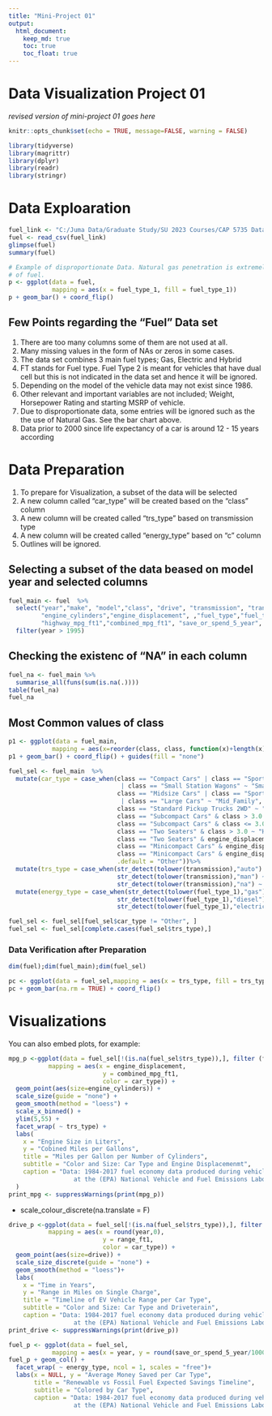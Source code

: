 ```yaml
---
title: "Mini-Project 01"
output: 
  html_document:
    keep_md: true
    toc: true
    toc_float: true
---
```


# Data Visualization Project 01

_revised version of mini-project 01 goes here_


```r
knitr::opts_chunk$set(echo = TRUE, message=FALSE, warning = FALSE)
```


```r
library(tidyverse)
library(magrittr)
library(dplyr)
library(readr)
library(stringr)
```

# Data Exploaration

```r
fuel_link <- "C:/Juma Data/Graduate Study/SU 2023 Courses/CAP 5735 Data Visualization/Projects/CAP 5735 Mini Project/Data/fuel.csv"
fuel <- read_csv(fuel_link)
glimpse(fuel)
summary(fuel)
```


```r
# Example of disproportionate Data. Natural gas penetration is extremely low compared to other sources
# of fuel.
p <- ggplot(data = fuel,
            mapping = aes(x = fuel_type_1, fill = fuel_type_1))
p + geom_bar() + coord_flip()


```



## Few Points regarding the "Fuel" Data set
1. There are too many columns some of them are not used at all.
2. Many missing values in the form of NAs or zeros in some cases.
3. The data set combines 3 main fuel types; Gas, Electric and Hybrid
4. FT stands for Fuel type. Fuel Type 2 is meant for vehicles that have dual cell but this is not
   indicated in the data set and hence it will be ignored.
5. Depending on the model of the vehicle data may not exist since 1986.
6. Other relevant and important variables are not included; Weight, Horsepower Rating and starting MSRP of 
   vehicle.
7. Due to disproportionate data, some entries will be ignored such as the the use of Natural Gas. See the      bar chart above.
8. Data prior to 2000 since life expectancy of a car is around 12 - 15 years according 


# Data Preparation
1. To prepare for Visualization, a subset of the data will be selected 
2. A new column called "car_type" will be created based on the "class" column
3. A new column will be created called "trs_type" based on transmission type
4. A new column will be created called "energy_type" based on "c" column
5. Outlines will be ignored.



## Selecting a subset of the data beased on model year and selected columns
```r
fuel_main <- fuel  %>% 
  select("year","make", "model","class", "drive", "transmission", "transmission_type",
         "engine_cylinders","engine_displacement", ,"fuel_type","fuel_type_1","city_mpg_ft1",
         "highway_mpg_ft1","combined_mpg_ft1", "save_or_spend_5_year", "range_ft1") %>%
  filter(year > 1995)


```



## Checking the existenc of "NA" in each column
```r
fuel_na <- fuel_main %>%
  summarise_all(funs(sum(is.na(.))))
table(fuel_na)
fuel_na
```

## Most Common values of class
```r
p1 <- ggplot(data = fuel_main,
            mapping = aes(x=reorder(class, class, function(x)+length(x)), fill = class))
p1 + geom_bar() + coord_flip() + guides(fill = "none")

```



```r
fuel_sel <- fuel_main  %>%
  mutate(car_type = case_when(class == "Compact Cars" | class == "Sport Utility Vehicle - 2WD"
                               | class == "Small Station Wagons" ~ "Small_Family",
                              class == "Midsize Cars" | class == "Sport Utility Vehicle - 4WD"
                               | class == "Large Cars" ~ "Mid_Family",
                              class == "Standard Pickup Trucks 2WD" ~ "Work",
                              class == "Subcompact Cars" & class > 3.0 ~ "High_PRF",
                              class == "Subcompact Cars" & class <= 3.0 ~ "Small_Family",
                              class == "Two Seaters" & class > 3.0 ~ "High_PRF",
                              class == "Two Seaters" & engine_displacement <= 3.0 ~ "Small_Family",
                              class == "Minicompact Cars" & engine_displacement > 3.0 ~ "High_PRF",
                              class == "Minicompact Cars" & engine_displacement <= 3.0 ~ "Small_Family",
                              .default = "Other"))%>%
  mutate(trs_type = case_when(str_detect(tolower(transmission),"auto") ~ "Automatic",
                              str_detect(tolower(transmission),"man") ~ "Manual",
                              str_detect(tolower(transmission),"na") ~ "Automatic")) %>%
  mutate(energy_type = case_when(str_detect(tolower(fuel_type_1),"gas") ~ "Fossil",
                              str_detect(tolower(fuel_type_1),"diesel") ~ "Fossil",
                              str_detect(tolower(fuel_type_1),"electricity") ~ "Renewable"))

```


```r
fuel_sel <- fuel_sel[fuel_sel$car_type != "Other", ]
fuel_sel <- fuel_sel[complete.cases(fuel_sel$trs_type),]
```

### Data Verification after Preparation

```r
dim(fuel);dim(fuel_main);dim(fuel_sel)
```


```r
pc <- ggplot(data = fuel_sel,mapping = aes(x = trs_type, fill = trs_type))
pc + geom_bar(na.rm = TRUE) + coord_flip()

```


# Visualizations

You can also embed plots, for example:

```r
mpg_p <-ggplot(data = fuel_sel[!(is.na(fuel_sel$trs_type)),], filter (fuel_sel,energy_type %in% c("Fossil")),
           mapping = aes(x = engine_displacement,
                          y = combined_mpg_ft1,
                          color = car_type)) + 
  geom_point(aes(size=engine_cylinders)) +
  scale_size(guide = "none") +
  geom_smooth(method = "loess") +
  scale_x_binned() +
  ylim(5,55) + 
  facet_wrap( ~ trs_type) +
  labs(
    x = "Engine Size in Liters",
    y = "Cobined Miles per Gallons",
    title = "Miles per Gallon per Number of Cylinders",
    subtitle = "Color and Size: Car Type and Engine Displacemenmt",
    caption = "Data: 1984-2017 fuel economy data produced during vehicle testing
                  at the (EPA) National Vehicle and Fuel Emissions Laboratory."
  )
print_mpg <- suppressWarnings(print(mpg_p))
```
 +
  scale_colour_discrete(na.translate = F) 

```r
drive_p <-ggplot(data = fuel_sel[!(is.na(fuel_sel$trs_type)),], filter (fuel_sel,energy_type %in% c("electricity")),
           mapping = aes(x = round(year,0),
                          y = range_ft1,
                          color = car_type)) + 
  geom_point(aes(size=drive)) +
  scale_size_discrete(guide = "none") +
  geom_smooth(method = "loess")+
  labs(
    x = "Time in Years",
    y = "Range in Miles on Single Charge",
    title = "Timeline of EV Vehicle Range per Car Type",
    subtitle = "Color and Size: Car Type and Driveterain",
    caption = "Data: 1984-2017 fuel economy data produced during vehicle testing
                  at the (EPA) National Vehicle and Fuel Emissions Laboratory.")
print_drive <- suppressWarnings(print(drive_p))


```


```r

fuel_p <- ggplot(data = fuel_sel,
            mapping = aes(x = year, y = round(save_or_spend_5_year/1000,0), fill = car_type))
fuel_p + geom_col() + 
  facet_wrap( ~ energy_type, ncol = 1, scales = "free")+
  labs(x = NULL, y = "Average Money Saved per Car Type",
       title = "Renewable vs Fossil Fuel Expected Savings Timeline",
       subtitle = "Colored by Car Type",
       caption = "Data: 1984-2017 fuel economy data produced during vehicle testing
                  at the (EPA) National Vehicle and Fuel Emissions Laboratory.")
```


